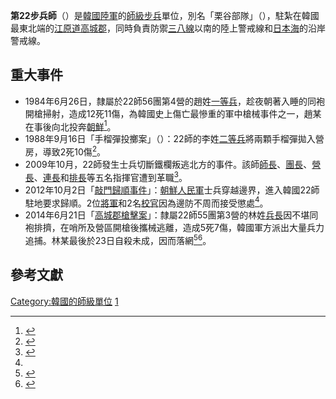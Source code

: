 {{noteTA
|1=zh-cn:八集团军; zh-tw:八軍團; zh-hk:八軍團;
|2=zh-hans:太极旗飘扬;zh-hant:太極旗－生死兄弟;zh-cn:太极旗飘扬;zh-tw:太極旗－生死兄弟;zh-hk:太極旗飄揚：生死有情;zh-mo:太極旗飄揚：生死有情;
|3=zh:朝鮮戰爭; zh-cn:朝鲜战争; zh-tw:韓戰; zh-hk:韓戰; zh-sg:韩战;
}}
{{Infobox Military Unit
|unit_name= 第22步兵師<br>{{lang|ko|제22보병사단}}
|image= 
|caption= 
|dates= 1953年4月16日－1958年12月22日<br>1970年4月21日至今<ref>{{ko}}{{lang|ko|{{Cite web |url=http://www.newsis.com/article/view.htm?cID=&ar_id=NISX20110420_0007982449 |title=육군 제22사단 21일 사단 창설 기념행사 열어 |publisher=뉴시스 |date=2011-04-20 |accessdate=2012-02-02 |deadurl=yes |archiveurl=https://web.archive.org/web/20140826160902/http://www.newsis.com/article/view.htm?cID=&ar_id=NISX20110420_0007982449 |archivedate=2014-08-26 }}}}</ref>
|country= {{flagicon|ROK}} [[韓國|韓國]]
|allegiance=
|軍種= {{flagicon image|Flag_of_the_Army_of_the_Republic_of_Korea.svg}} [[韓國陸軍|韓國陸軍]]
|type= [[步兵|步兵]]
|role= 
|size= [[師_(軍隊)|師]]
|command_structure=[[韓國第一野戰軍|第一野戰軍]]{{Link-en|大韓民國第8軍|대한민국 8군단|第8軍}}
|garrison= [[江原道_(韓國)|江原道]][[高城郡_(韓國)|高城郡]]
|garrison_label=
|equipment=
|equipment_label=
|nickname= 栗谷部隊（{{lang|ko|율곡부대}}）<br>雷鐘部隊（{{lang|ko|뇌종부대}}，創隊初期）
|patron=
|motto= 
|colors=
|colors_label=
|march=
|mascot=
|battles=[[韓戰|韓戰]]
|anniversaries=
|decorations=
|battle_honours=
<!-- Commanders -->
|current_commander=
|current_commander_label=
|ceremonial_chief=
|ceremonial_chief_label=
|colonel_of_the_regiment=
|colonel_of_the_regiment_label=
|notable_commanders=
<!-- Insignia -->
|identification_symbol=
|identification_symbol_label=
|identification_symbol_2=
|identification_symbol_2_label=
}}

'''第22步兵師'''（{{lang-ko|'''제22보병사단'''}}）是[[韓國陸軍|韓國陸軍]]的[[師_(軍隊)|師級]][[步兵|步兵]]單位，別名「栗谷部隊」（{{lang|ko|율곡부대}}），駐紮在韓國最東北端的[[江原道_(韓國)|江原道]][[高城郡_(韓國)|高城郡]]，同時負責防禦[[三八線|三八線]]以南的陸上警戒線和[[日本海|日本海]]的沿岸警戒線。

==重大事件==
*1984年6月26日，隸屬於22師56團第4營的趙姓[[一等兵|一等兵]]，趁夜朝著入睡的同袍開槍掃射，造成12死11傷，為韓國史上傷亡最慘重的軍中槍械事件之一，趙某在事後向北投奔[[朝鮮民主主義人民共和國|朝鮮]]<ref name="韓聯社">{{ko}}{{lang|ko|{{Cite news |url=http://www.yonhapnews.co.kr/local/2014/06/22/0809000000AKR20140622003700062.HTML |title='총기난사' 22사단…30년 전에도 15명 사망 |publisher=[[韓聯社|연합뉴스]] |date=2014-06-22 |accessdate=2014-08-25 |archive-date=2014-07-13 |archive-url=https://web.archive.org/web/20140713223359/http://www.yonhapnews.co.kr/local/2014/06/22/0809000000AKR20140622003700062.HTML |dead-url=no }}}}</ref>。
*1988年9月16日「手榴彈投擲案」（{{lang|ko|수류탄 투척}}）：22師的李姓[[二等兵|二等兵]]將兩顆手榴彈拋入營房，導致2死10傷<ref>{{ko}}{{lang|ko|{{Cite news |title =사고 끊이지 않는 22사단…'노크 귀순', '월북', '총기 탈취' 등 발생 |url =http://news.naver.com/main/read.nhn?mode=LSD&mid=sec&sid1=100&oid=028&aid=0002236566 |publisher =[[韓民族日報|한겨레]] |date =2014-06-22 |accessdate =2014-08-25 |archive-date =2018-12-11 |archive-url =https://web.archive.org/web/20181211045028/https://news.naver.com/main/read.nhn?mode=LSD&mid=sec&sid1=100&oid=028&aid=0002236566 |dead-url =no }}}}</ref>。
*2009年10月，22師發生士兵切斷鐵欄叛逃北方的事件。該師[[師_(軍隊)|師長]]、[[團_(軍隊)|團長]]、[[營長|營長]]、[[連長|連長]]和[[排長|排長]]等五名指揮官遭到革職<ref>{{ko}}{{lang|ko|{{Cite news |title = ‘철책 절단 월북’ 軍발표 의혹 투성이 |url = http://www.munhwa.com/news/view.html?no=20091030010309270260020 |publisher = 문화일보 |author =정충신 |date = 2009-06-22 |accessdate = 2014-07-13}}}}</ref>。
*2012年10月2日「[[2012年朝鮮人民軍士兵敲門歸順事件|敲門歸順事件]]」：[[朝鮮人民軍|朝鮮人民軍]]士兵穿越邊界，進入韓國22師駐地要求歸順。2位[[將軍|將軍]]和2名[[校官|校官]]因為邊防不周而接受懲處<ref name="韓聯社"></ref>。
*2014年6月21日「[[2014年高城郡韓軍槍擊案|高城郡槍擊案]]」：隸屬22師55團第3營的林姓[[准下士|兵長]]因不堪同袍排擠，在哨所及營區開槍後攜械逃離，造成5死7傷，韓國軍方派出大量兵力追捕。林某最後於23日自殺未成，因而落網<ref>{{ko}}{{lang|ko|{{Cite news | title=동부전선 GOP 총기사고 일어난 곳은 "22사단 55연대 13초소" |url= http://news.naver.com/main/read.nhn?mode=LSD&mid=sec&sid1=106&oid=011&aid=0002535252 |publisher= {{Link-ko|首爾經濟報|서울경제|서울경제}} |date = 2014-06-22 |accessdate =2014-08-25 }}}}</ref><ref name="父母勸其自首">{{zh-hans}}{{Cite news |url=http://chinese.joins.com/gb/article.do?method=detail&art_id=121220 |title=父母劝其“自首”林兵长表示“回去也是死刑”试图自杀 |author=鄭園燁、尹浩鎮、金潤鎬、崔忠權 |publisher=[[韓國中央日報|韓國中央日報]] |date=2014-06-24 |accessdate=2014-08-25 |archive-date=2014-08-26 |archive-url=https://web.archive.org/web/20140826161350/http://chinese.joins.com/gb/article.do?method=detail&art_id=121220 |dead-url=yes }}</ref>。

==參考文獻==
{{Commonscat|22nd Infantry Division (Republic of Korea)}}
{{Reflist}}

{{韓國陸軍}}
[[Category:韓國的師級單位|Category:韓國的師級單位]]
[[Category:韓國陸軍的編制|1]]